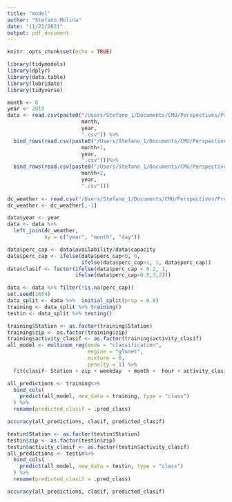 ```yaml
---
title: "model"
author: "Stefano Molina"
date: "11/21/2021"
output: pdf_document
---
```


```r
knitr::opts_chunk$set(echo = TRUE)
```

```r
library(tidymodels)
library(dplyr)
library(data.table)
library(lubridate)
library(tidyverse)
```


```r
month <- 6
year <- 2019
data <- read.csv(paste0("/Users/Stefano_1/Documents/CMU/Perspectives/Project/Data/Processed/Filtered/trips_summary_filtered",
                        month, 
                        year, 
                        ".csv")) %>% 
  bind_rows(read.csv(paste0("/Users/Stefano_1/Documents/CMU/Perspectives/Project/Data/Processed/Filtered/trips_summary_filtered",
                        month+1, 
                        year, 
                        ".csv")))%>% 
  bind_rows(read.csv(paste0("/Users/Stefano_1/Documents/CMU/Perspectives/Project/Data/Processed/Filtered/trips_summary_filtered",
                        month+2, 
                        year, 
                        ".csv")))
  
dc_weather <- read.csv("/Users/Stefano_1/Documents/CMU/Perspectives/Project/Data/dc_weather.csv")
dc_weather <- dc_weather[,-1]

data$year <- year
data <- data %>% 
  left_join(dc_weather,
            by = c("year", "month", "day"))
```


```r
data$perc_cap <- data$availability/data$capacity
data$perc_cap <- ifelse(data$perc_cap<0, 0,
                        ifelse(data$perc_cap>1, 1, data$perc_cap))
data$clasif <- factor(ifelse(data$perc_cap < 0.2, 1,
                      ifelse(data$perc_cap>0.8,3,2)))
```

```r
data <- data %>% filter(!is.na(perc_cap))
set.seed(1604)
data_split <- data %>%  initial_split(prop = 0.8)
training <- data_split %>% training()
testin <- data_split %>% testing()
```


```r
training$Station <- as.factor(training$Station)
training$zip <- as.factor(training$zip)
training$activity_clasif <- as.factor(training$activity_clasif)
all_model <- multinom_reg(mode = "classification",
                          engine = "glmnet",
                          mixture = 0,
                          penalty = 1) %>% 
  fit(clasif~ Station + zip + weekday  + month +  hour + activity_clasif +  tmax + prcp, data = training)

all_predictions <- training%>% 
  bind_cols(
    predict(all_model, new_data = training, type = "class")
  ) %>% 
  rename(predicted_clasif = .pred_class)

accuracy(all_predictions, clasif, predicted_clasif)

```

```r
testin$Station <- as.factor(testin$Station)
testin$zip <- as.factor(testin$zip)
testin$activity_clasif <- as.factor(testin$activity_clasif)
all_predictions <- testin%>% 
  bind_cols(
    predict(all_model, new_data = testin, type = "class")
  ) %>% 
  rename(predicted_clasif = .pred_class)

accuracy(all_predictions, clasif, predicted_clasif)
```





